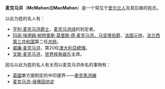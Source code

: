 '''麦克马洪'''（'''McMahon'''或'''MacMahon'''）是一个常见于[[爱尔兰人|爱尔兰人]]及其后裔的姓氏。

以此为姓的名人有：
*[[亨利·麦克马洪爵士|亨利·麦克马洪爵士]]，[[麦克马洪线|麦克马洪线]]的划定者。
*[[帕特里斯·麦克马洪|玛丽·埃德姆·帕特里斯·莫里斯·德·麦克马洪，马坚塔伯爵]]，[[法国元帅|法国元帅]]，[[法兰西第三共和国|法兰西第三共和国]]第二任[[法国总统|总统]]。
*[[威廉·麦克马洪|威廉·麦克马洪]]，第20任[[澳大利亞總理|澳大利亞總理]]。
*[[文斯·麦克马洪|文斯·麦克马洪]]，[[世界摔角娱乐|世界摔角娱乐]]主席。

因与以此为姓的名人有关而以麦克马洪命名的事物有：
*[[英國|英國]]單方面制定的中印邊界——[[麥克馬洪線|麥克馬洪線]]
*[[麦克马洪-侯赛因协定|麦克马洪-侯赛因协定]]

{{Disambiguation|M|Cat=四字姓氏消歧义}}